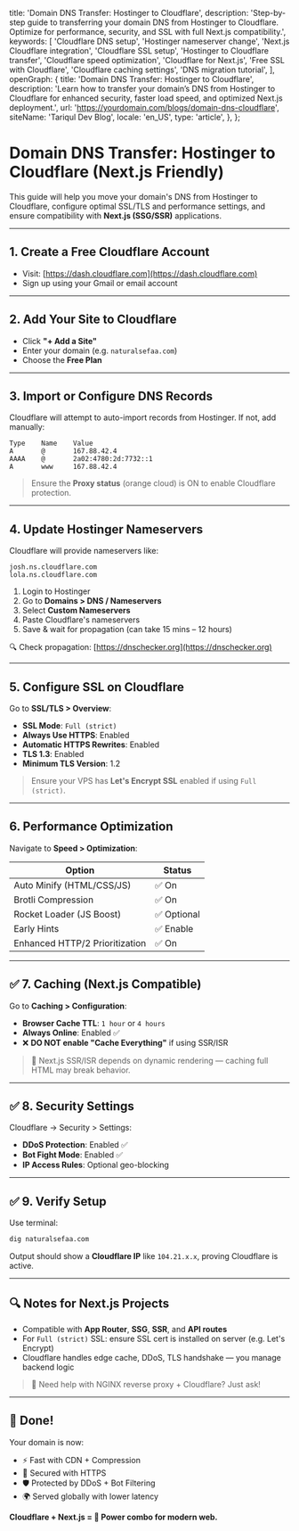   title: 'Domain DNS Transfer: Hostinger to Cloudflare',
  description: 'Step-by-step guide to transferring your domain DNS from Hostinger to Cloudflare. Optimize for performance, security, and SSL with full Next.js compatibility.',
  keywords: [
    'Cloudflare DNS setup',
    'Hostinger nameserver change',
    'Next.js Cloudflare integration',
    'Cloudflare SSL setup',
    'Hostinger to Cloudflare transfer',
    'Cloudflare speed optimization',
    'Cloudflare for Next.js',
    'Free SSL with Cloudflare',
    'Cloudflare caching settings',
    'DNS migration tutorial',
  ],
  openGraph: {
    title: 'Domain DNS Transfer: Hostinger to Cloudflare',
    description: 'Learn how to transfer your domain’s DNS from Hostinger to Cloudflare for enhanced security, faster load speed, and optimized Next.js deployment.',
    url: 'https://yourdomain.com/blogs/domain-dns-cloudflare',
    siteName: 'Tariqul Dev Blog',
    locale: 'en_US',
    type: 'article',
  },
};

# Domain DNS Transfer: Hostinger to Cloudflare (Next.js Friendly)

This guide will help you move your domain's DNS from Hostinger to Cloudflare, configure optimal SSL/TLS and performance settings, and ensure compatibility with **Next.js (SSG/SSR)** applications.

---

## 1. Create a Free Cloudflare Account

- Visit: [https://dash.cloudflare.com](https://dash.cloudflare.com)
- Sign up using your Gmail or email account

---

## 2. Add Your Site to Cloudflare

- Click **"+ Add a Site"**
- Enter your domain (e.g. `naturalsefaa.com`)
- Choose the **Free Plan**

---

## 3. Import or Configure DNS Records

Cloudflare will attempt to auto-import records from Hostinger. If not, add manually:

```dns
Type    Name    Value
A       @       167.88.42.4
AAAA    @       2a02:4780:2d:7732::1
A       www     167.88.42.4
```

> Ensure the **Proxy status** (orange cloud) is ON to enable Cloudflare protection.

---

## 4. Update Hostinger Nameservers

Cloudflare will provide nameservers like:

```text
josh.ns.cloudflare.com
lola.ns.cloudflare.com
```

1. Login to Hostinger
2. Go to **Domains > DNS / Nameservers**
3. Select **Custom Nameservers**
4. Paste Cloudflare's nameservers
5. Save & wait for propagation (can take 15 mins – 12 hours)

🔍 Check propagation: [https://dnschecker.org](https://dnschecker.org)

---

## 5. Configure SSL on Cloudflare

Go to **SSL/TLS > Overview**:

- **SSL Mode**: `Full (strict)`
- **Always Use HTTPS**: Enabled
- **Automatic HTTPS Rewrites**: Enabled
- **TLS 1.3**: Enabled
- **Minimum TLS Version**: 1.2

> Ensure your VPS has **Let's Encrypt SSL** enabled if using `Full (strict)`.

---

## 6. Performance Optimization

Navigate to **Speed > Optimization**:

| Option                         | Status      |
| ------------------------------ | ----------- |
| Auto Minify (HTML/CSS/JS)      | ✅ On       |
| Brotli Compression             | ✅ On       |
| Rocket Loader (JS Boost)       | ✅ Optional |
| Early Hints                    | ✅ Enable   |
| Enhanced HTTP/2 Prioritization | ✅ On       |

---

## ✅ 7. Caching (Next.js Compatible)

Go to **Caching > Configuration**:

- **Browser Cache TTL**: `1 hour` or `4 hours`
- **Always Online**: Enabled ✅
- ❌ **DO NOT enable "Cache Everything"** if using SSR/ISR

> 🧠 Next.js SSR/ISR depends on dynamic rendering — caching full HTML may break behavior.

---

## ✅ 8. Security Settings

Cloudflare → Security > Settings:

- **DDoS Protection**: Enabled ✅
- **Bot Fight Mode**: Enabled ✅
- **IP Access Rules**: Optional geo-blocking

---

## ✅ 9. Verify Setup

Use terminal:

```bash
dig naturalsefaa.com
```

Output should show a **Cloudflare IP** like `104.21.x.x`, proving Cloudflare is active.

---

## 🔍 Notes for Next.js Projects

- Compatible with **App Router**, **SSG**, **SSR**, and **API routes**
- For `Full (strict)` SSL: ensure SSL cert is installed on server (e.g. Let's Encrypt)
- Cloudflare handles edge cache, DDoS, TLS handshake — you manage backend logic

> 💬 Need help with NGINX reverse proxy + Cloudflare? Just ask!

---

## 🎉 Done!

Your domain is now:

- ⚡ Fast with CDN + Compression
- 🔐 Secured with HTTPS
- 🛡 Protected by DDoS + Bot Filtering
- 🌍 Served globally with lower latency

**Cloudflare + Next.js = 💪 Power combo for modern web.**
